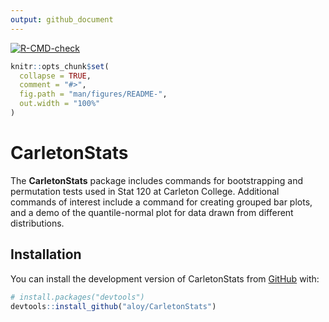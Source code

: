 ```yaml
---
output: github_document
---
```


<!-- badges: start -->
[![R-CMD-check](https://github.com/aloy/CarletonStats/actions/workflows/R-CMD-check.yaml/badge.svg)](https://github.com/aloy/CarletonStats/actions/workflows/R-CMD-check.yaml)
<!-- badges: end -->


```r
knitr::opts_chunk$set(
  collapse = TRUE,
  comment = "#>",
  fig.path = "man/figures/README-",
  out.width = "100%"
)
```

# CarletonStats

<!-- badges: start -->
<!-- badges: end -->

The **CarletonStats** package includes commands for bootstrapping and permutation tests used in Stat 120 at Carleton College. Additional commands of interest include a command for creating grouped bar plots, and a demo of the quantile-normal plot for data drawn from different distributions.

## Installation

You can install the development version of CarletonStats from [GitHub](https://github.com/) with:

``` r
# install.packages("devtools")
devtools::install_github("aloy/CarletonStats")
```

